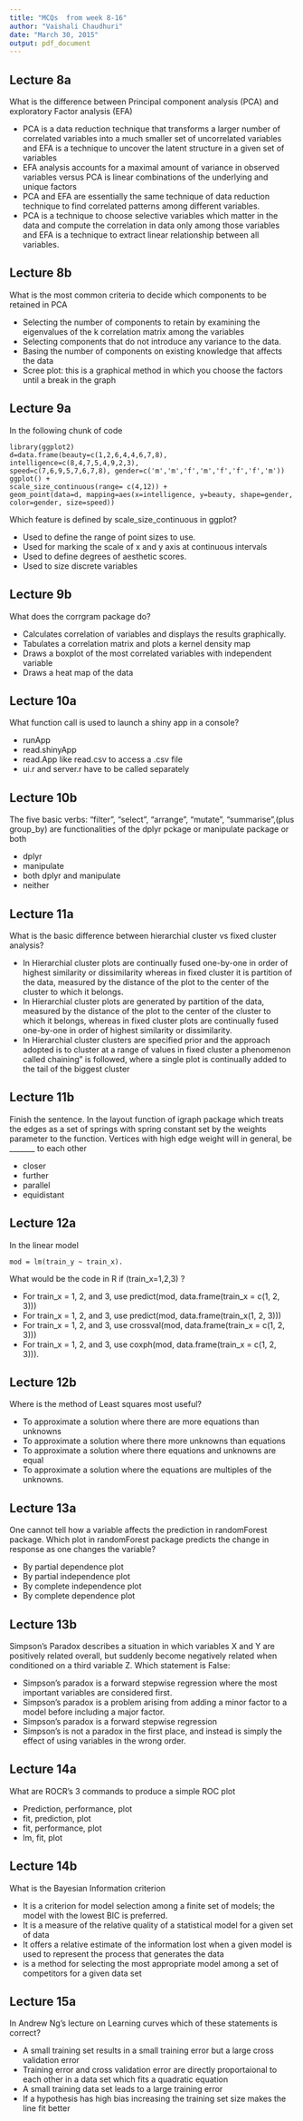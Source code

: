 ```yaml
---
title: "MCQs  from week 8-16"
author: "Vaishali Chaudhuri"
date: "March 30, 2015"
output: pdf_document
---
```


## Lecture 8a 

What is the difference between Principal component analysis (PCA) and exploratory Factor analysis (EFA)

* PCA is a data reduction technique that transforms a larger
number of correlated variables into a much smaller set of uncorrelated variables  and EFA is a technique to uncover the latent structure in a given set of variables
* EFA analysis accounts for a maximal amount of variance in observed variables versus PCA is linear combinations of the underlying and unique factors
* PCA and EFA are essentially the same technique of data reduction technique to find correlated patterns among different variables.
* PCA is a  technique to choose selective variables which matter in the data and compute the correlation in data only among those variables and EFA is a technique to extract linear relationship between all variables.

## Lecture 8b

What is the most common criteria to decide which components to be retained in PCA

* Selecting the number of components to retain by examining the eigenvalues of the k  correlation matrix among the variables 
* Selecting components that do not introduce any variance to the data.
* Basing the number of components on existing knowledge that affects the data
* Scree plot: this is a graphical method in which you choose the factors until a break in the graph

## Lecture 9a

In the following chunk of code
```
library(ggplot2)
d=data.frame(beauty=c(1,2,6,4,4,6,7,8), intelligence=c(8,4,7,5,4,9,2,3), 
speed=c(7,6,9,5,7,6,7,8), gender=c('m','m','f','m','f','f','f','m'))
ggplot() + 
scale_size_continuous(range= c(4,12)) +
geom_point(data=d, mapping=aes(x=intelligence, y=beauty, shape=gender, 
color=gender, size=speed)) 
```
Which feature is defined by scale_size_continuous in ggplot?

* Used to define the range of point sizes to use.
* Used for marking the scale of x and y axis at continuous intervals
* Used to define degrees of aesthetic scores.
* Used to size discrete variables

## Lecture 9b

What does the corrgram package do?

* Calculates correlation of variables and displays the results graphically.
* Tabulates  a correlation matrix and plots a kernel density map
* Draws a boxplot of the  most correlated variables with independent variable
* Draws a heat map of the data

## Lecture 10a

What function call is used to launch a shiny app in a console?

* runApp
* read.shinyApp
* read.App like read.csv to access a .csv file
* ui.r and server.r have to be called separately

## Lecture 10b

The five basic verbs: "filter", "select", "arrange", "mutate", "summarise",(plus group_by) are functionalities of the dplyr pckage or manipulate package or both

* dplyr
* manipulate
* both dplyr and manipulate
* neither

## Lecture 11a

What is the basic difference between hierarchial cluster vs fixed cluster analysis?

* In Hierarchial cluster plots are continually fused one-by-one in order of highest similarity or dissimilarity whereas in fixed cluster it is partition of the data, measured by the distance of the plot to the center of the cluster to which it belongs.
* In Hierarchial cluster plots are generated by partition of the data, measured by the distance of the plot to the center of the cluster to which it belongs, whereas in fixed cluster plots are continually fused one-by-one in order of highest similarity or dissimilarity.
* In Hierarchial cluster clusters are specified prior and the approach adopted is to cluster at a range of values in fixed cluster a phenomenon called chaining" is followed, where a single plot is continually added to the tail of the biggest cluster

## Lecture 11b

Finish the sentence.
In the layout function of igraph package which  treats the edges as a set of springs with spring constant set by the weights parameter to the function. Vertices with high edge weight will in general, be _______ to each other

* closer
* further  
* parallel
* equidistant

## Lecture 12a

In the  linear model
```
mod = lm(train_y ~ train_x).
```
What would be the code in R if (train_x=1,2,3) ?

* For train_x = 1, 2, and 3, use predict(mod, data.frame(train_x = c(1, 2, 3)))
* For train_x = 1, 2, and 3, use predict(mod, data.frame(train_x(1, 2, 3)))
* For train_x = 1, 2, and 3, use crossval(mod, data.frame(train_x = c(1, 2, 3)))
* For train_x = 1, 2, and 3, use coxph(mod, data.frame(train_x = c(1, 2, 3))).

## Lecture 12b

Where is the method of Least squares most useful?

* To approximate a solution  where there are more equations than unknowns
* To approximate a solution  where there more unknowns  than equations
* To approximate a solution  where there  equations and unknowns are equal
* To approximate a solution  where the  equations are multiples of the unknowns.

## Lecture 13a

One cannot  tell how a variable affects the prediction in randomForest package. Which plot in randomForest package predicts the change in response as one changes the variable?

* By partial dependence plot 
* By partial independence plot
* By complete independence plot
* By complete dependence plot

## Lecture 13b

Simpson’s Paradox describes a situation in which variables X and Y are positively related overall, but suddenly become negatively related when conditioned on a third variable Z. Which  statement is False:

* Simpson's paradox is a forward stepwise regression where the most important variables are considered first.
* Simpson's paradox is  a problem arising from adding a minor factor to a model before including a major factor.
* Simpson's paradox is a forward stepwise regression
* Simpson’s is not a paradox in the first place, and instead is simply the effect of using variables in the wrong order.

## Lecture 14a

What are ROCR's 3 commands to produce a simple ROC plot

* Prediction, performance, plot
* fit, prediction, plot
* fit, performance, plot
* lm, fit, plot

## Lecture 14b

What is the Bayesian Information criterion

* It is a criterion for model selection among a finite set of models; the model with the lowest BIC is preferred.
* It is  a measure of the relative quality of a statistical model for a given set of data
* It offers a relative estimate of the information lost when a given model is used to represent the process that generates the data
* is a method for selecting the most appropriate model among a set of competitors for a given data set

## Lecture 15a

In Andrew Ng's lecture on Learning curves which of these statements is correct?

* A small training set results in a small training error but a large cross validation error
* Training error and cross validation error are directly proportaional to each other in a data set which fits a quadratic equation
* A small training data set leads to a large training error
* If a hypothesis has high bias increasing the training set size makes the line fit better

